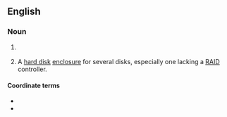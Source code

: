 ==English==

===Noun===
{{en-noun|?}}

# {{lb|en|computing|humorous}} {{acronym of|en|[[just|Just]] [[a]] [[bunch|Bunch]] [[of]] [[disk|Disks]]|nodot=1}} {{qualifier|a collection of [[hard disk]]s that are not configured according to [[RAID]].}}
# {{lb|en|computing|by extension}} A [[hard disk]] [[enclosure]] for several disks, especially one lacking a [[RAID]] controller.

====Coordinate terms====
* {{l|en|RAID}}
* {{l|en|SLED}}